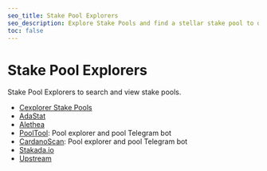 ```yaml
---
seo_title: Stake Pool Explorers
seo_description: Explore Stake Pools and find a stellar stake pool to delegate to. Compare pools to make informed decisions.  Earn rewards and promote decentralization.
toc: false
---
```


# Stake Pool Explorers

Stake Pool Explorers to search and view stake pools.

- [Cexplorer Stake Pools](https://cexplorer.io/pool)<OS url="https://github.com/cexplorer" />
- [AdaStat](https://adastat.net/pools)<OS url="https://github.com/CardanoExplorer" />
- [Alethea](https://alethea.io/pools)<OS url="https://github.com/alethea-io" />
- [PoolTool](https://pooltool.io/pools)<OS url="https://github.com/PoolTool-io" />: Pool explorer and pool Telegram bot
- [CardanoScan](https://cardanoscan.io/pools)<OS url="https://github.com/StricaHQ" />: Pool explorer and pool Telegram bot
- [Stakada.io](https://stakada.io/)
- [Upstream](https://upstream.org.uk/cardano-stake-pool-explorer/)
